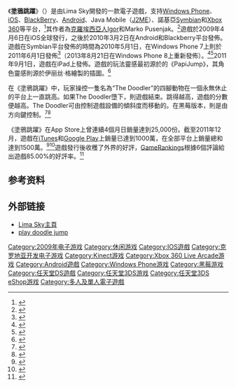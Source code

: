 {{infobox video game
| title = 塗鴉跳躍
| image = File:Doodle jump icon.png
| caption = 遊戲在App Store上的标志 
| developer = Lima Sky
| publisher = Lima Sky
| engine =
| released ='''iOS'''<br />2009年4月6日<br />'''Android'''<br />2010年3月2日<br />'''Symbian'''<br />2010年5月1日<br />'''Windows Phone 7'''<br />2011年6月1日<br />'''Windows Phone 8'''<br />2013年8月21日<br />'''Xbox 360'''<br />2013年6月28日<br />'''任天堂3DS'''<br />2013年10月29日
| genre = [[平台游戏|平台]]
| modes = [[单人电子游戏|单人]]、[[多人电子游戏|多人]]
| platforms = [[Android|Android]]<br>[[黑莓手機|BlackBerry]]<br>[[iOS|iOS]]<br>[[Symbian|Symbian]]<br>[[Java_ME|Java ME]]<br>[[Xbox_360|Xbox 360]] [[Kinect|Kinect]]<br>[[Windows_Phone|Windows Phone]]<br>[[任天堂DS|任天堂DS]]<br>[[任天堂3DS|任天堂3DS]]<br>[[街机|街机]]
}}
《'''塗鴉跳躍'''》（{{lang-en|''Doodle Jump''}}）是由Lima Sky開發的一款電子遊戲，支持[[Windows_Phone|Windows Phone]]、[[iOS|iOS]]、[[黑莓手機|BlackBerry]]、[[Android|Android]]、Java Mobile（[[Java_ME|J2ME]]）、諾基亞[[Symbian|Symbian]]和[[Xbox_360|Xbox 360]]等平台，<ref>{{cite web|url=http://123kinect.com/doodle-jump-for-kinect/|title=Doodle Jump is coming to Kinect|date=2011-03-15|access-date=2017-07-19|archive-url=https://web.archive.org/web/20110519233425/http://123kinect.com/doodle-jump-for-kinect/|archive-date=2011-05-19|dead-url=yes}}</ref>其作者為[[克羅埃西亞人|克羅埃西亞人]]Igor和Marko Pusenjak。<ref>{{cite web|url=http://allthingsd.com/20100405/meet-the-app-store-millionaires-the-brothers-behind-doodle-jump/|title=Meet the App Store Millionaires: The Brothers Behind Doodle Jump|last=Kafla|first=Peter|website=allthingsd.com|publisher=AllThingsD|date=2010-04-05|accessdate=2015-03-29|archive-date=2015-04-02|archive-url=https://web.archive.org/web/20150402112104/http://allthingsd.com/20100405/meet-the-app-store-millionaires-the-brothers-behind-doodle-jump/|dead-url=no}}</ref>遊戲於2009年4月6日在iOS全球發行，之後於2010年3月2日在Android和Blackberry平台發佈。遊戲在Symbian平台發佈的時間為2010年5月1日，在Windows Phone 7上則於2011年6月1日發佈<ref>{{cite web |url=http://www.windowscentral.com/doodle-jump-has-landed-marketplace |title=Doodle Jump has landed on the Marketplace |last=Acevedo |first=Paul |date=2011-06-01 |work=Windows Central |publisher=Mobile Nations |accessdate=2011-06-04 |archive-date=2019-11-30 |archive-url=https://web.archive.org/web/20191130174720/https://www.windowscentral.com/doodle-jump-has-landed-marketplace |dead-url=no }}</ref>（2013年8月21日在Windows Phone 8上重新發佈）。<ref>{{cite_web|url=http://www.windowscentral.com/doodle-jump-windows-phone-8-loses-xboxlive|title=Doodle Jump hops back onto Windows Phone 8, but drops Xbox Live support|last=Edmonds|first=Rich|date=2013-08-21|accessdate=2013-08-22|work=Windows Central|publisher=Mobile Nations|archive-date=2020-11-27|archive-url=https://web.archive.org/web/20201127174439/https://www.windowscentral.com/doodle-jump-windows-phone-8-loses-xboxlive|dead-url=no}}</ref><ref>{{cite_web|url=https://mspoweruser.com/doodle-jump-now-available-for-windows-phone-8-devices/comment-page-1/|title=Doodle Jump Now Available For Windows Phone 8 Devices|author=Pradeep|publisher=MSPoweruser|date=2013-08-21|accessdate=2017-01-09|archive-date=2019-08-13|archive-url=https://web.archive.org/web/20190813153925/https://mspoweruser.com/doodle-jump-now-available-for-windows-phone-8-devices/comment-page-1/|dead-url=no}}</ref>2011年9月1日，遊戲在iPad上發佈。遊戲的玩法靈感最初源於{{tsl|en|Sunflat Games||Sunflat Games}}的《PapiJump》，其角色靈感則源於伊丽丝·格繪製的插圖。<ref>{{cite web|url=http://elisegravel.com/en/doodlegarage|title=Elise Gravel's Illustrations|accessdate=2014-02-10|deadurl=yes|archiveurl=https://web.archive.org/web/20140219102421/http://elisegravel.com/en/doodlegarage|archivedate=2014-02-19}}</ref>

在《塗鴉跳躍》中，玩家操控一隻名為“The Doodler”的四腳動物在一個永無休止的平台上一直跳高。如果The Doodler墮下，則遊戲結束。跳得越高，遊戲的分數便越高。The Doodler可由控制遊戲設備的傾斜度而移動的。在黑莓版本，則是由方向鍵控制。<ref>{{cite web |url=http://toucharcade.com/2009/03/20/doodle-jump-takes-papijump-to-the-next-level |title=Doodle Jump Takes PapiJump to the Next Level |last=Kim |first=Arnold |date=2009-03-20 |publisher=TouchArcade |accessdate=2010-03-09 |archive-date=2020-12-05 |archive-url=https://web.archive.org/web/20201205150200/https://toucharcade.com/2009/03/20/doodle-jump-takes-papijump-to-the-next-level/ |dead-url=no }}</ref><ref>{{cite web |url=http://www.gamezebo.com/2009/12/31/doodle-jump-review/ |title=Doodle Jump Review |last=Cowdell |first=Lisa |date=2009-12-31 |publisher=[[Gamezebo|Gamezebo]] |accessdate=2010-03-09 |archive-date=2018-06-13 |archive-url=https://web.archive.org/web/20180613161306/https://www.gamezebo.com/2009/12/31/doodle-jump-review/ |dead-url=no }}</ref>

《塗鴉跳躍》在App Store上曾連續4個月日銷量達到25,000份。截至2011年12月，遊戲在[[iTunes|iTunes]]和[[Google_Play|Google Play]]上銷量已達到1000萬，在全部平台上銷量總和達到1500萬。<ref>{{cite web|url=http://www.thesixthaxis.com/2011/03/16/doodle-jump-sales-hit-10-million-heads-to-xbox-360/|title=Doodle Jump Sales Hit 10 Million, Heads To Xbox 360|work=thesixthaxis.com|access-date=2017-07-19|archive-date=2019-08-13|archive-url=https://web.archive.org/web/20190813201108/http://www.thesixthaxis.com/2011/03/16/doodle-jump-sales-hit-10-million-heads-to-xbox-360/|dead-url=no}}</ref><ref>{{cite web|url=http://www.vg247.com/2011/03/16/doodle-jump-hits-10-million-sales-propelled-onto-xbla/|title=Doodle Jump hits 10 million sales, propelled onto XBLA|work=VG247.com|last=Hillier|first=Brenna|date=2011-03-16|accessdate=2011-03-17|archive-date=2020-09-20|archive-url=https://web.archive.org/web/20200920152436/https://www.vg247.com/2011/03/16/doodle-jump-hits-10-million-sales-propelled-onto-xbla/|dead-url=no}}</ref>遊戲發行後收穫了外界的好評，[[GameRankings|GameRankings]]根據6個評論給出遊戲85.00%的好評率。<ref>{{cite web|url=http://www.gamerankings.com/iphone/969788-doodle-jump/index.html|title=Doodle Jump|work=gamerankings.com|access-date=2017-07-19|archive-date=2019-12-09|archive-url=https://web.archive.org/web/20191209014512/https://www.gamerankings.com/iphone/969788-doodle-jump/index.html|dead-url=no}}</ref>

== 参考资料 ==
{{reflist}}

== 外部链接 ==
*[https://web.archive.org/web/20090827072023/http://www.limasky.com/ Lima Sky主頁]
*[https://doodlejump.io play doodle jump]
[[Category:2009年电子游戏|Category:2009年电子游戏]]
[[Category:休闲游戏|Category:休闲游戏]]
[[Category:IOS遊戲|Category:IOS遊戲]]
[[Category:克罗地亚开发电子游戏|Category:克罗地亚开发电子游戏]]
[[Category:Kinect游戏|Category:Kinect游戏]]
[[Category:Xbox_360_Live_Arcade游戏|Category:Xbox 360 Live Arcade游戏]]
[[Category:Android遊戲|Category:Android遊戲]]
[[Category:Windows_Phone游戏|Category:Windows Phone游戏]]
[[Category:黑莓游戏|Category:黑莓游戏]]
[[Category:任天堂DS遊戲|Category:任天堂DS遊戲]]
[[Category:任天堂3DS游戏|Category:任天堂3DS游戏]]
[[Category:任天堂3DS_eShop游戏|Category:任天堂3DS eShop游戏]]
[[Category:多人及單人電子遊戲|Category:多人及單人電子遊戲]]